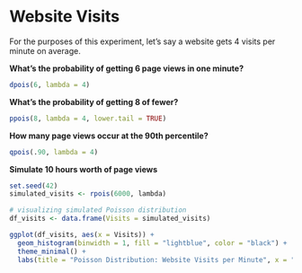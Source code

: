 # Website Visits 
For the purposes of this experiment, let's say a website gets 4 visits per minute on average.

**What's the probability of getting 6 page views in one minute?**
```r
dpois(6, lambda = 4)
```

**What's the probability of getting 8 of fewer?**
```r
ppois(8, lambda = 4, lower.tail = TRUE)
```

**How many page views occur at the 90th percentile?**
```r
qpois(.90, lambda = 4)
```

**Simulate 10 hours worth of page views**
```r
set.seed(42)
simulated_visits <- rpois(6000, lambda)

# visualizing simulated Poisson distribution
df_visits <- data.frame(Visits = simulated_visits)

ggplot(df_visits, aes(x = Visits)) +
  geom_histogram(binwidth = 1, fill = "lightblue", color = "black") +
  theme_minimal() +
  labs(title = "Poisson Distribution: Website Visits per Minute", x = "Visits", y = "Frequency")
```